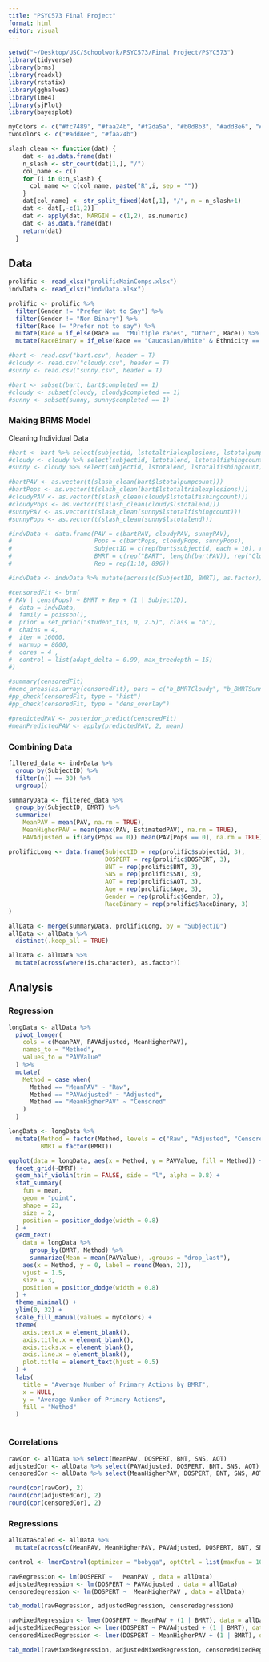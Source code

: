 ```yaml
---
title: "PSYC573 Final Project"
format: html
editor: visual
---
```


```r
setwd("~/Desktop/USC/Schoolwork/PSYC573/Final Project/PSYC573")
library(tidyverse)
library(brms)
library(readxl)
library(rstatix)
library(gghalves)
library(lme4)
library(sjPlot)
library(bayesplot)

myColors <- c("#fc7489", "#faa24b", "#f2da5a", "#b0d8b3", "#add8e6", "#d8bfd8", "#ffd1dc")
twoColors <- c("#add8e6", "#faa24b")
```

```r
slash_clean <- function(dat) {
    dat <- as.data.frame(dat)
    n_slash <- str_count(dat[1,], "/") 
    col_name <- c()
    for (i in 0:n_slash) {
      col_name <- c(col_name, paste("R",i, sep = ""))
    }
    dat[col_name] <- str_split_fixed(dat[,1], "/", n = n_slash+1)
    dat <- dat[,-c(1,2)]
    dat <- apply(dat, MARGIN = c(1,2), as.numeric)
    dat <- as.data.frame(dat)
    return(dat)
  }
```

## Data

```r
prolific <- read_xlsx("prolificMainComps.xlsx")
indvData <- read_xlsx("indvData.xlsx")

prolific <- prolific %>% 
  filter(Gender != "Prefer Not to Say") %>%
  filter(Gender != "Non-Binary") %>%
  filter(Race != "Prefer not to say") %>%
  mutate(Race = if_else(Race ==  "Multiple races", "Other", Race)) %>%
  mutate(RaceBinary = if_else(Race == "Caucasian/White" & Ethnicity == 2, "White Non-Hispanic", "Other")) 

#bart <- read.csv("bart.csv", header = T)
#cloudy <- read.csv("cloudy.csv", header = T)
#sunny <- read.csv("sunny.csv", header = T)

#bart <- subset(bart, bart$completed == 1)
#cloudy <- subset(cloudy, cloudy$completed == 1)
#sunny <- subset(sunny, sunny$completed == 1)
```

### Making BRMS Model

Cleaning Individual Data

```r
#bart <- bart %>% select(subjectid, lstotaltrialexplosions, lstotalpumpcount)
#cloudy <- cloudy %>% select(subjectid, lstotalend, lstotalfishingcount)
#sunny <- cloudy %>% select(subjectid, lstotalend, lstotalfishingcount)

#bartPAV <- as.vector(t(slash_clean(bart$lstotalpumpcount)))
#bartPops <- as.vector(t(slash_clean(bart$lstotaltrialexplosions)))
#cloudyPAV <- as.vector(t(slash_clean(cloudy$lstotalfishingcount)))
#cloudyPops <- as.vector(t(slash_clean(cloudy$lstotalend)))
#sunnyPAV <- as.vector(t(slash_clean(sunny$lstotalfishingcount)))
#sunnyPops <- as.vector(t(slash_clean(sunny$lstotalend)))

#indvData <- data.frame(PAV = c(bartPAV, cloudyPAV, sunnyPAV),
#                       Pops = c(bartPops, cloudyPops, sunnyPops),
#                       SubjectID = c(rep(bart$subjectid, each = 10), rep(cloudy$subjectid, each = 10), rep(sunny$subjectid, each = 10)),
#                       BMRT = c(rep("BART", length(bartPAV)), rep("Cloudy", length(cloudyPAV)), rep("Sunny", length(sunnyPAV))),
#                       Rep = rep(1:10, 896))

#indvData <- indvData %>% mutate(across(c(SubjectID, BMRT), as.factor))
```

```r
#censoredFit <- brm(
# PAV | cens(Pops) ~ BMRT + Rep + (1 | SubjectID),
#  data = indvData,
#  family = poisson(), 
#  prior = set_prior("student_t(3, 0, 2.5)", class = "b"),
#  chains = 4, 
#  iter = 16000, 
#  warmup = 8000, 
#  cores = 4 ,
#  control = list(adapt_delta = 0.99, max_treedepth = 15)
#)
```

```r
#summary(censoredFit)
#mcmc_areas(as.array(censoredFit), pars = c("b_BMRTCloudy", "b_BMRTSunny","b_Rep"))
#pp_check(censoredFit, type = "hist")
#pp_check(censoredFit, type = "dens_overlay")
```

```r
#predictedPAV <- posterior_predict(censoredFit)
#meanPredictedPAV <- apply(predictedPAV, 2, mean)
```

### Combining Data

```r
filtered_data <- indvData %>%
  group_by(SubjectID) %>%
  filter(n() == 30) %>%  
  ungroup() 

summaryData <- filtered_data %>%
  group_by(SubjectID, BMRT) %>%
  summarize(
    MeanPAV = mean(PAV, na.rm = TRUE),
    MeanHigherPAV = mean(pmax(PAV, EstimatedPAV), na.rm = TRUE),
    PAVAdjusted = if(any(Pops == 0)) mean(PAV[Pops == 0], na.rm = TRUE) else mean(PAV)) 

```

```r
prolificLong <- data.frame(SubjectID = rep(prolific$subjectid, 3),
                           DOSPERT = rep(prolific$DOSPERT, 3),
                           BNT = rep(prolific$BNT, 3),
                           SNS = rep(prolific$SNT, 3),
                           AOT = rep(prolific$AOT, 3),
                           Age = rep(prolific$Age, 3),
                           Gender = rep(prolific$Gender, 3),
                           RaceBinary = rep(prolific$RaceBinary, 3)
)

allData <- merge(summaryData, prolificLong, by = "SubjectID")
allData <- allData %>%
  distinct(.keep_all = TRUE)

allData <- allData %>%
  mutate(across(where(is.character), as.factor))
```

## Analysis

### Regression

```r
longData <- allData %>%
  pivot_longer(
    cols = c(MeanPAV, PAVAdjusted, MeanHigherPAV),
    names_to = "Method",
    values_to = "PAVValue"
  ) %>%
  mutate(
    Method = case_when(
      Method == "MeanPAV" ~ "Raw",
      Method == "PAVAdjusted" ~ "Adjusted",
      Method == "MeanHigherPAV" ~ "Censored"
    )
  )

longData <- longData %>%
  mutate(Method = factor(Method, levels = c("Raw", "Adjusted", "Censored")),
         BMRT = factor(BMRT))

```

```r
ggplot(data = longData, aes(x = Method, y = PAVValue, fill = Method)) +
  facet_grid(~BMRT) +
  geom_half_violin(trim = FALSE, side = "l", alpha = 0.8) +  
  stat_summary(
    fun = mean, 
    geom = "point", 
    shape = 23, 
    size = 2, 
    position = position_dodge(width = 0.8)
  ) +
  geom_text(
    data = longData %>%
      group_by(BMRT, Method) %>%
      summarize(Mean = mean(PAVValue), .groups = "drop_last"),
    aes(x = Method, y = 0, label = round(Mean, 2)), 
    vjust = 1.5, 
    size = 3, 
    position = position_dodge(width = 0.8)
  ) +
  theme_minimal() + 
  ylim(0, 32) +
  scale_fill_manual(values = myColors) +  
  theme(
    axis.text.x = element_blank(), 
    axis.title.x = element_blank(), 
    axis.ticks.x = element_blank(), 
    axis.line.x = element_blank(),
    plot.title = element_text(hjust = 0.5)
  ) +
  labs(
    title = "Average Number of Primary Actions by BMRT",
    x = NULL,
    y = "Average Number of Primary Actions",
    fill = "Method"
  )



```

### Correlations

```r
rawCor <- allData %>% select(MeanPAV, DOSPERT, BNT, SNS, AOT)
adjustedCor <- allData %>% select(PAVAdjusted, DOSPERT, BNT, SNS, AOT)
censoredCor <- allData %>% select(MeanHigherPAV, DOSPERT, BNT, SNS, AOT)

round(cor(rawCor), 2)
round(cor(adjustedCor), 2)
round(cor(censoredCor), 2)
```

### Regressions

```r
allDataScaled <- allData %>%
  mutate(across(c(MeanPAV, MeanHigherPAV, PAVAdjusted, DOSPERT, BNT, SNS, AOT, Age), scale))

control <- lmerControl(optimizer = "bobyqa", optCtrl = list(maxfun = 100000))
```

```r
rawRegression <- lm(DOSPERT ~   MeanPAV , data = allData)
adjustedRegression <- lm(DOSPERT ~ PAVAdjusted , data = allData)
censoredegression <- lm(DOSPERT ~  MeanHigherPAV , data = allData)

tab_model(rawRegression, adjustedRegression, censoredegression)
```

```r
rawMixedRegression <- lmer(DOSPERT ~ MeanPAV + (1 | BMRT), data = allDataScaled)
adjustedMixedRegression <- lmer(DOSPERT ~ PAVAdjusted + (1 | BMRT), data = allDataScaled)
censoredMixedRegression <- lmer(DOSPERT ~ MeanHigherPAV + (1 | BMRT), data = allDataScaled)

tab_model(rawMixedRegression, adjustedMixedRegression, censoredMixedRegression)
```
